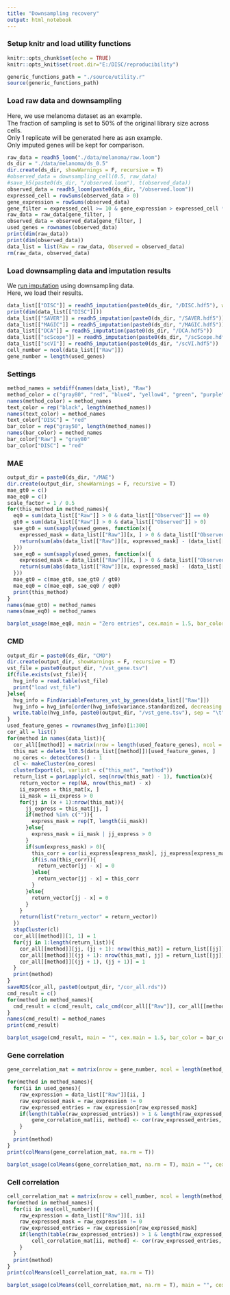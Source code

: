 ```yaml
---
title: "Downsampling recovery"
output: html_notebook
---
```

### Setup knitr and load utility functions
```r
knitr::opts_chunk$set(echo = TRUE)
knitr::opts_knit$set(root.dir="E:/DISC/reproducibility")
```
```r
generic_functions_path = "./source/utility.r"
source(generic_functions_path)
```
### Load raw data and downsampling
Here, we use melanoma dataset as an example.</br>
The fraction of sampling is set to 50% of the original library size across cells.</br>
Only 1 replicate will be generated here as asn example.</br>
Only imputed genes will be kept for comparison.
```r
raw_data = readh5_loom("./data/melanoma/raw.loom")
ds_dir = "./data/melanoma/ds_0.5"
dir.create(ds_dir, showWarnings = F, recursive = T)
#observed_data = downsampling_cell(0.5, raw_data)
#save_h5(paste0(ds_dir, "/observed.loom"), t(observed_data))
observed_data = readh5_loom(paste0(ds_dir, "/observed.loom"))
expressed_cell = rowSums(observed_data > 0)
gene_expression = rowSums(observed_data)
gene_filter = expressed_cell >= 10 & gene_expression > expressed_cell * 1
raw_data = raw_data[gene_filter, ]
observed_data = observed_data[gene_filter, ]
used_genes = rownames(observed_data)
print(dim(raw_data))
print(dim(observed_data))
data_list = list(Raw = raw_data, Observed = observed_data)
rm(raw_data, observed_data)
```
### Load downsampling data and imputation results
We <a href="https://github.com/iyhaoo/DISC/blob/master/reproducibility/tutorials/run_imputation.md">run imputation</a>  using downsampling data.</br>
Here, we load their results.
```r
data_list[["DISC"]] = readh5_imputation(paste0(ds_dir, "/DISC.hdf5"), with_outliers = T)[used_genes, ]
print(dim(data_list[["DISC"]]))
data_list[["SAVER"]] = readh5_imputation(paste0(ds_dir, "/SAVER.hdf5"))
data_list[["MAGIC"]] = readh5_imputation(paste0(ds_dir, "/MAGIC.hdf5"))
data_list[["DCA"]] = readh5_imputation(paste0(ds_dir, "/DCA.hdf5"))
data_list[["scScope"]] = readh5_imputation(paste0(ds_dir, "/scScope.hdf5"))
data_list[["scVI"]] = readh5_imputation(paste0(ds_dir, "/scVI.hdf5"))
cell_number = ncol(data_list[["Raw"]])
gene_number = length(used_genes)
```
### Settings
```r
method_names = setdiff(names(data_list), "Raw")
method_color = c("gray80", "red", "blue4", "yellow4", "green", "purple", "cyan")
names(method_color) = method_names
text_color = rep("black", length(method_names))
names(text_color) = method_names
text_color["DISC"] = "red"
bar_color = rep("gray50", length(method_names))
names(bar_color) = method_names
bar_color["Raw"] = "gray80"
bar_color["DISC"] = "red"
```
### MAE
```r
output_dir = paste0(ds_dir, "/MAE")
dir.create(output_dir, showWarnings = F, recursive = T)
mae_gt0 = c()
mae_eq0 = c()
scale_factor = 1 / 0.5
for(this_method in method_names){
  eq0 = sum(data_list[["Raw"]] > 0 & data_list[["Observed"]] == 0)
  gt0 = sum(data_list[["Raw"]] > 0 & data_list[["Observed"]] > 0)
  sae_gt0 = sum(sapply(used_genes, function(x){
    expressed_mask = data_list[["Raw"]][x, ] > 0 & data_list[["Observed"]][x, ] > 0
    return(sum(abs(data_list[["Raw"]][x, expressed_mask] - (data_list[[this_method]][x, expressed_mask] * scale_factor))))
  }))
  sae_eq0 = sum(sapply(used_genes, function(x){
    expressed_mask = data_list[["Raw"]][x, ] > 0 & data_list[["Observed"]][x, ] == 0
    return(sum(abs(data_list[["Raw"]][x, expressed_mask] - (data_list[[this_method]][x, expressed_mask] * scale_factor))))
  }))
  mae_gt0 = c(mae_gt0, sae_gt0 / gt0)
  mae_eq0 = c(mae_eq0, sae_eq0 / eq0)
  print(this_method)
}
names(mae_gt0) = method_names
names(mae_eq0) = method_names
```

```r
barplot_usage(mae_eq0, main = "Zero entries", cex.main = 1.5, bar_color = bar_color, text_color = text_color, use_data_order = T, ylab = "Log (MAE + 1)", cex.lab = 1.5, font.main = 1)
```

### CMD
```r
output_dir = paste0(ds_dir, "CMD")
dir.create(output_dir, showWarnings = F, recursive = T)
vst_file = paste0(output_dir, "/vst_gene.tsv")
if(file.exists(vst_file)){
  hvg_info = read.table(vst_file)
  print("load vst_file")
}else{
  hvg_info = FindVariableFeatures_vst_by_genes(data_list[["Raw"]])
  hvg_info = hvg_info[order(hvg_info$variance.standardized, decreasing = T), ]
  write.table(hvg_info, paste0(output_dir, "/vst_gene.tsv"), sep = "\t", quote = F, row.names = T, col.names = T)
}
used_feature_genes = rownames(hvg_info)[1:300]
cor_all = list()
for(method in names(data_list)){
  cor_all[[method]] = matrix(nrow = length(used_feature_genes), ncol = length(used_feature_genes), dimnames = list(used_feature_genes, used_feature_genes))
  this_mat = delete_lt0.5(data_list[[method]])[used_feature_genes, ]
  no_cores <- detectCores() - 1
  cl <- makeCluster(no_cores)
  clusterExport(cl, varlist = c("this_mat", "method"))
  return_list = parLapply(cl, seq(nrow(this_mat) - 1), function(x){
    return_vector = rep(NA, nrow(this_mat) - x)
    ii_express = this_mat[x, ]
    ii_mask = ii_express > 0
    for(jj in (x + 1):nrow(this_mat)){
      jj_express = this_mat[jj, ]
      if(method %in% c("")){
        express_mask = rep(T, length(ii_mask))
      }else{
        express_mask = ii_mask | jj_express > 0
      }
      if(sum(express_mask) > 0){
        this_corr = cor(ii_express[express_mask], jj_express[express_mask], use = "pairwise.complete.obs")
        if(is.na(this_corr)){
          return_vector[jj - x] = 0
        }else{
          return_vector[jj - x] = this_corr
        }
      }else{
        return_vector[jj - x] = 0
      }
    }
    return(list("return_vector" = return_vector))
  })
  stopCluster(cl)
  cor_all[[method]][1, 1] = 1
  for(jj in 1:length(return_list)){
    cor_all[[method]][jj, (jj + 1): nrow(this_mat)] = return_list[[jj]][["return_vector"]]
    cor_all[[method]][(jj + 1): nrow(this_mat), jj] = return_list[[jj]][["return_vector"]]
    cor_all[[method]][(jj + 1), (jj + 1)] = 1
  }
  print(method)
}
saveRDS(cor_all, paste0(output_dir, "/cor_all.rds"))
cmd_result = c()
for(method in method_names){
  cmd_result = c(cmd_result, calc_cmd(cor_all[["Raw"]], cor_all[[method]]))
}
names(cmd_result) = method_names
print(cmd_result)
```
```r
barplot_usage(cmd_result, main = "", cex.main = 1.5, bar_color = bar_color, text_color = text_color, use_data_order = T, ylab = "CMD", cex.lab = 1.5, font.main = 1, ylim = c(-0.1, 1))
```


### Gene correlation
```r
gene_correlation_mat = matrix(nrow = gene_number, ncol = length(method_names), dimnames = list(used_genes, method_names))

for(method in method_names){
  for(ii in used_genes){
  	raw_expression = data_list[["Raw"]][ii, ]
  	raw_expressed_mask = raw_expression != 0
  	raw_expressed_entries = raw_expression[raw_expressed_mask]
  	if(length(table(raw_expressed_entries)) > 1 & length(raw_expressed_entries) >= (0.1 * cell_number)){
    	gene_correlation_mat[ii, method] <- cor(raw_expressed_entries, data_list[[method]][ii, raw_expressed_mask], method = "pearson")
  	}
  }
  print(method)
}
print(colMeans(gene_correlation_mat, na.rm = T))
```
```r
barplot_usage(colMeans(gene_correlation_mat, na.rm = T), main = "", cex.main = 1.5, bar_color = bar_color, text_color = text_color, use_data_order = T, decreasing = T, ylab = "Gene correlation with reference", cex.lab = 1.5, font.main = 1, ylim = c(-0.1, 1))
```
### Cell correlation
```r
cell_correlation_mat = matrix(nrow = cell_number, ncol = length(method_names), dimnames = list(c(), method_names))
for(method in method_names){
  for(ii in seq(cell_number)){
  	raw_expression = data_list[["Raw"]][, ii]
  	raw_expressed_mask = raw_expression != 0
  	raw_expressed_entries = raw_expression[raw_expressed_mask]
  	if(length(table(raw_expressed_entries)) > 1 & length(raw_expressed_entries) >= (0.1 * gene_number)){
    	cell_correlation_mat[ii, method] <- cor(raw_expressed_entries, data_list[[method]][raw_expressed_mask, ii], method = "pearson")
  	}
  }
  print(method)
}
print(colMeans(cell_correlation_mat, na.rm = T))
```
```r
barplot_usage(colMeans(cell_correlation_mat, na.rm = T), main = "", cex.main = 1.5, bar_color = bar_color, text_color = text_color, use_data_order = T, decreasing = T, ylab = "Cell correlation with reference", cex.lab = 1.5, font.main = 1, ylim = c(-0.1, 1))
```








